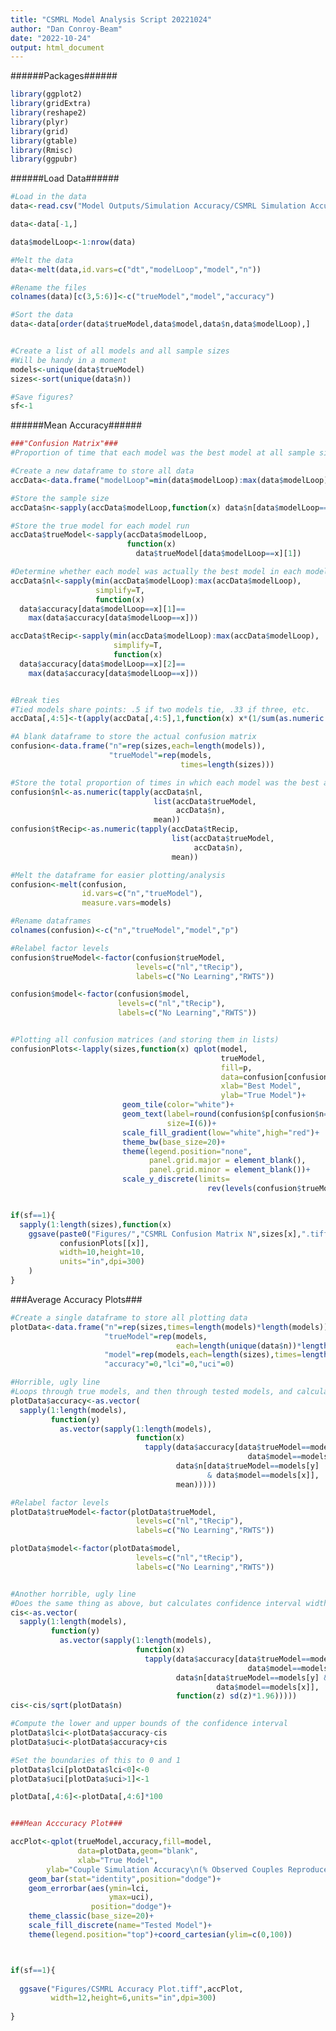 ```yaml
---
title: "CSMRL Model Analysis Script 20221024"
author: "Dan Conroy-Beam"
date: "2022-10-24"
output: html_document
---
```



######Packages######

```r
library(ggplot2)
library(gridExtra)
library(reshape2)
library(plyr)
library(grid)
library(gtable)
library(Rmisc)
library(ggpubr)

```



######Load Data######

```r
#Load in the data
data<-read.csv("Model Outputs/Simulation Accuracy/CSMRL Simulation Accuracy Results.csv")

data<-data[-1,]

data$modelLoop<-1:nrow(data)

#Melt the data
data<-melt(data,id.vars=c("dt","modelLoop","model","n"))

#Rename the files
colnames(data)[c(3,5:6)]<-c("trueModel","model","accuracy")

#Sort the data
data<-data[order(data$trueModel,data$model,data$n,data$modelLoop),]


#Create a list of all models and all sample sizes
#Will be handy in a moment
models<-unique(data$trueModel)
sizes<-sort(unique(data$n))

#Save figures?
sf<-1
```






######Mean Accuracy######

```r

###"Confusion Matrix"###
#Proportion of time that each model was the best model at all sample sizes and across true models

#Create a new dataframe to store all data
accData<-data.frame("modelLoop"=min(data$modelLoop):max(data$modelLoop))

#Store the sample size
accData$n<-sapply(accData$modelLoop,function(x) data$n[data$modelLoop==x][1])

#Store the true model for each model run
accData$trueModel<-sapply(accData$modelLoop,
                          function(x) 
                            data$trueModel[data$modelLoop==x][1])

#Determine whether each model was actually the best model in each model run
accData$nl<-sapply(min(accData$modelLoop):max(accData$modelLoop),
                   simplify=T,
                   function(x) 
  data$accuracy[data$modelLoop==x][1]==
    max(data$accuracy[data$modelLoop==x]))

accData$tRecip<-sapply(min(accData$modelLoop):max(accData$modelLoop),
                       simplify=T,
                       function(x)
  data$accuracy[data$modelLoop==x][2]==
    max(data$accuracy[data$modelLoop==x]))


#Break ties
#Tied models share points: .5 if two models tie, .33 if three, etc.
accData[,4:5]<-t(apply(accData[,4:5],1,function(x) x*(1/sum(as.numeric(x)))))

#A blank dataframe to store the actual confusion matrix
confusion<-data.frame("n"=rep(sizes,each=length(models)),
                      "trueModel"=rep(models,
                                      times=length(sizes)))

#Store the total proportion of times in which each model was the best across sample sizes and true models
confusion$nl<-as.numeric(tapply(accData$nl,
                                list(accData$trueModel,
                                     accData$n),
                                mean))
confusion$tRecip<-as.numeric(tapply(accData$tRecip,
                                    list(accData$trueModel,
                                         accData$n),
                                    mean))

#Melt the dataframe for easier plotting/analysis
confusion<-melt(confusion,
                id.vars=c("n","trueModel"),
                measure.vars=models)

#Rename dataframes
colnames(confusion)<-c("n","trueModel","model","p")

#Relabel factor levels
confusion$trueModel<-factor(confusion$trueModel,
                            levels=c("nl","tRecip"),
                            labels=c("No Learning","RWTS"))

confusion$model<-factor(confusion$model,
                        levels=c("nl","tRecip"),
                        labels=c("No Learning","RWTS"))


#Plotting all confusion matrices (and storing them in lists)
confusionPlots<-lapply(sizes,function(x) qplot(model,
                                               trueModel,
                                               fill=p,
                                               data=confusion[confusion$n==x,],
                                               xlab="Best Model",
                                               ylab="True Model")+
                         geom_tile(color="white")+
                         geom_text(label=round(confusion$p[confusion$n==x],2),
                                   size=I(6))+
                         scale_fill_gradient(low="white",high="red")+
                         theme_bw(base_size=20)+
                         theme(legend.position="none",
                               panel.grid.major = element_blank(), 
                               panel.grid.minor = element_blank())+
                         scale_y_discrete(limits=
                                            rev(levels(confusion$trueModel))))


if(sf==1){
  sapply(1:length(sizes),function(x)
    ggsave(paste0("Figures/","CSMRL Confusion Matrix N",sizes[x],".tiff"),
           confusionPlots[[x]],
           width=10,height=10,
           units="in",dpi=300)
    )
}

```


###Average Accuracy Plots###

```r

#Create a single dataframe to store all plotting data
plotData<-data.frame("n"=rep(sizes,times=length(models)*length(models)),
                     "trueModel"=rep(models,
                                     each=length(unique(data$n))*length(models)),
                     "model"=rep(models,each=length(sizes),times=length(models)),
                     "accuracy"=0,"lci"=0,"uci"=0)

#Horrible, ugly line
#Loops through true models, and then through tested models, and calculates the average accuracy as a function of sample size
plotData$accuracy<-as.vector(
  sapply(1:length(models),
         function(y)
           as.vector(sapply(1:length(models),
                            function(x)
                              tapply(data$accuracy[data$trueModel==models[y] & 
                                                     data$model==models[x]],
                                     data$n[data$trueModel==models[y]
                                            & data$model==models[x]],
                                     mean)))))

#Relabel factor levels
plotData$trueModel<-factor(plotData$trueModel,
                            levels=c("nl","tRecip"),
                            labels=c("No Learning","RWTS"))

plotData$model<-factor(plotData$model,
                            levels=c("nl","tRecip"),
                            labels=c("No Learning","RWTS"))


#Another horrible, ugly line
#Does the same thing as above, but calculates confidence interval width
cis<-as.vector(
  sapply(1:length(models),
         function(y) 
           as.vector(sapply(1:length(models),
                            function(x)
                              tapply(data$accuracy[data$trueModel==models[y] & 
                                                     data$model==models[x]],
                                     data$n[data$trueModel==models[y] & 
                                              data$model==models[x]],
                                     function(z) sd(z)*1.96)))))
cis<-cis/sqrt(plotData$n)

#Compute the lower and upper bounds of the confidence interval
plotData$lci<-plotData$accuracy-cis
plotData$uci<-plotData$accuracy+cis

#Set the boundaries of this to 0 and 1
plotData$lci[plotData$lci<0]<-0
plotData$uci[plotData$uci>1]<-1

plotData[,4:6]<-plotData[,4:6]*100


###Mean Acccuracy Plot###

accPlot<-qplot(trueModel,accuracy,fill=model,
               data=plotData,geom="blank",
               xlab="True Model",
        ylab="Couple Simulation Accuracy\n(% Observed Couples Reproduced)")+
    geom_bar(stat="identity",position="dodge")+
    geom_errorbar(aes(ymin=lci,
                      ymax=uci),
                  position="dodge")+
    theme_classic(base_size=20)+
    scale_fill_discrete(name="Tested Model")+
    theme(legend.position="top")+coord_cartesian(ylim=c(0,100))



if(sf==1){
  
  ggsave("Figures/CSMRL Accuracy Plot.tiff",accPlot,
         width=12,height=6,units="in",dpi=300)
  
}

````
